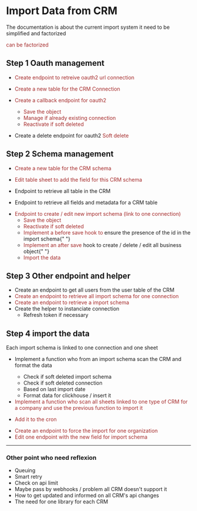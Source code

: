# Import Data from CRM

The documentation is about the current import system it need to be simplified and factorized

<font color="brown">can be factorized </font>

## Step 1 Oauth management

- <font color="brown">Create endpoint to retreive oauth2 url connection</font>
- <font color="brown">Create a new table for the CRM Connection</font>
- <font color="brown">Create a callback endpoint for oauth2</font>

  - <font color="brown"> Save the object</font>
  - <font color="brown"> Manage if already existing connection</font>
  - <font color="brown"> Reactivate if soft deleted</font>

- Create a delete endpoint for oauth2
  <font color="brown">Soft delete</font>

## Step 2 Schema management

- <font color="brown">Create a new table for the CRM schema</font>
- <font color="brown">
    Edit table sheet to add the field for this CRM schema
  </font>
- Endpoint to retrieve all table in the CRM
- Endpoint to retrieve all fields and metadata for a CRM table
- <font color="brown">
    Endpoint to create / edit new import schema (link to one connection)
  </font>

  - <font color="brown"> Save the object </font>
  - <font color="brown"> Reactivate if soft deleted </font>
  - <font color="brown"> Implement a before save hook to </font>
    ensure the presence of the id in the import schema{" "}
  - <font color="brown"> Implement an after save </font>
    hook to create / delete / edit all business object{" "}
  - <font color="brown"> Import the data </font>

## Step 3 Other endpoint and helper

- Create an endpoint to get all users from the user table of the CRM
- <font color="brown">
    Create an endpoint to retrieve all import schema for one connection
  </font>
- <font color="brown">Create an endpoint to retrieve a import schema</font>
- Create the helper to instanciate connection
  - Refresh token if necessary

## Step 4 import the data

Each import schema is linked to one connection and one sheet

- Implement a function who from an import schema scan the CRM and format the data
  - Check if soft deleted import schema
  - Check if soft deleted connection
  - Based on last import date
  - Format data for clickhouse / insert it
- <font color="brown">
    Implement a function who scan all sheets linked to one type of CRM for a
    company and use the previous function to import it
  </font>

- <font color="brown">Add it to the cron</font>

- <font color="brown">
    Create an endpoint to force the import for one organization
  </font>
- <font color="brown">
    Edit one endpoint with the new field for import schema
  </font>

---

### Other point who need reflexion

- Queuing
- Smart retry
- Check on api limit
- Maybe pass by webhooks / problem all CRM doesn't support it
- How to get updated and informed on all CRM's api changes
- The need for one library for each CRM
